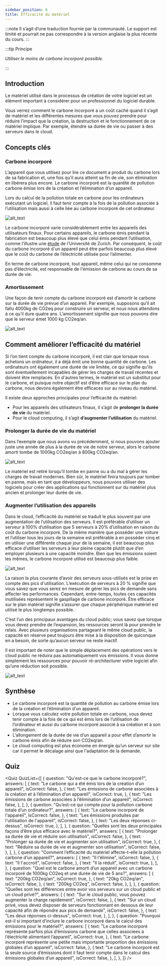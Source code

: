 ```yaml
---
sidebar_position: 6
title: Efficacité du matériel
---
```



:::note
Il s’agit d’une traduction fournie par la communauté. Le support est limité et pourrait ne pas correspondre à la version anglaise la plus récente du cours.
:::

:::tip Principe

_Utiliser le moins de carbone incorporé possible._

:::

## Introduction

Le matériel utilisé dans le processus de création de votre logiciel est un élément important à considérer pour un professionnel du logiciel durable.

Vous verrez comment le carbone incorporé a un coût caché quand il s’agit de matériel et les différentes mesures que vous pouvez prendre pour réduire l’impact que la création, la destruction et le fonctionnement de ce matériel implique. Par exemple, étendre sa durée de vie ou passer à des serveurs dans le cloud.

## Concepts clés

### Carbone incorporé

L’appareil que vous utilisez pour lire ce document a produit du carbone lors de sa fabrication et, une fois qu’il aura atteint sa fin de vie, son élimination en libérera plus encore. Le carbone incorporé est la quantité de pollution carbone émise lors de la création et l’élimination d’un appareil.

Lors du calcul de la pollution totale en carbone pour les ordinateurs exécutant un logiciel, il faut tenir compte à la fois de la pollution associée à l’utilisation mais aussi à celle liée au carbone incorporé de cet ordinateur.

![alt_text](./images/17_embodioed_carbon_FR.png "image_tooltip")

Le carbone incorporé varie considérablement entre les appareils des utilisateurs finaux. Pour certains appareils, le carbone émis pendant la fabrication est beaucoup plus élevé que celui émis pendant l’utilisation, comme l’illustre une [étude](https://www.ifi.uzh.ch/dam/jcr:fa4e956e-7a53-4038-98a5-00e09e2f4303/Study_Digitalization_Climate_Protection_Summary_Oct2017.pdf) de l’Université de Zurich. Par conséquent, le coût du carbone incorporé d'un appareil peut être parfois beaucoup plus élevé que le coût du carbone de l’électricité utilisée pour l’alimenter.

En terme de carbone incorporé, tout appareil, même celui qui ne consomme pas d’électricité, est responsable de l'émission de carbone au cours de sa durée de vie.

### Amortissement

Une façon de tenir compte du carbone incorporé est d’amortir le carbone sur la durée de vie prévue d’un appareil. Par exemple, supposons qu’il ait fallu 4000kg de CO2eq pour construire un serveur, et nous nous attendons à ce qu’il dure quatre ans. L’amortissement signifie que nous pouvons dire que le serveur émet 1000 kg CO2eq/an.

![alt_text](./images/18_amortization_FR.png "image_tooltip")

## Comment améliorer l’efficacité du matériel

Si l’on tient compte du carbone incorporé, il est clair que lorsque nous achetons un ordinateur, il a déjà émit une bonne quantité de carbone. Les ordinateurs ont également une durée de vie limitée, ce qui signifie qu’ils sont éventuellement incapables de gérer les charges de travail récentes et doivent être remplacés. En d'autres termes, le matériel est un substitut pour le carbone, et puisque notre objectif est d’être efficace sur le plan du carbone, nous devons également être efficaces sur au niveau du matériel.

Il existe deux approches principales pour l’efficacité du matériel:

- Pour les appareils des utilisateurs finaux, il s’agit de **prolonger la durée de vie** du matériel.
- Pour le cloud computing, il s’agit **d’augmenter l’utilisation** du matériel.

### Prolonger la durée de vie du matériel

Dans l’exemple que nous avons vu précédemment, si nous pouvons ajouter juste une année de plus à la durée de vie de notre serveur, alors le carbone amorti tombe de 1000kg CO2eq/an à 800kg CO2eq/an.

![alt_text](./images/19_lifespan_FR.png "image_tooltip")

Le matériel est retiré lorsqu’il tombe en panne ou a du mal à gérer les charges de travail modernes. Bien sûr, le matériel finira toujours par tomber en panne, mais en tant que développeurs, nous pouvons utiliser des logiciels pour créer des applications qui fonctionnent sur du matériel plus ancien et prolonger leur durée de vie.

### Augmenter l’utilisation des appareils

Dans le cloud, l’efficacité du matériel se traduit le plus souvent par une augmentation de l’utilisation des serveurs. Il est préférable d’utiliser un serveur à 100% d’utilisation que 5 serveurs à 20% d’utilisation en raison du coût du carbone incorporé. De la même manière que posséder une voiture et l’utiliser tous les jours de la semaine est préférable à en posséder cinq et en utiliser une différente chaque jour de la semaine, il est beaucoup plus efficace d’utiliser les serveurs à leur pleine capacité plutôt que d’en employer plusieurs à une capacité moindre. Bien que les émissions soient les mêmes, le carbone incorporé utilisé est beaucoup plus faible.

![alt_text](./images/20_increasing_utilization.png "image_tooltip")

La raison la plus courante d’avoir des serveurs sous-utilisés est la prise en compte des pics d'utilisation. L’exécution de serveurs à 20 % signifie que vous savez que vous serez en mesure de gérer les pics de demande sans affecter les performances. Cependant, entre-temps, toutes ces capacités inutilisées représentent le gaspillage de carbone incorporé. Être efficace sur le plan matériel signifie s’assurer que chaque périphérique matériel est utilisé le plus longtemps possible.

C’est l’un des principaux avantages du cloud public; vous savez que lorsque vous devez prendre de l’expansion, les ressources seront là pour prendre le relais. Avec plusieurs organisations partageant le même cloud public, la capacité en réserve peut toujours être mise à la disposition de quiconque en a besoin, de sorte qu’aucun serveur ne reste inactif.

Il est important de noter que le simple déplacement des opérations vers le cloud public ne réduira pas automatiquement vos émissions. Il vous donne simplement les ressources pour pouvoir ré-architecturer votre logiciel afin qu’une réduction soit possible.

![alt_text](./images/21_private_vs_public_cloud_FR.png "image_tooltip")

## Synthèse

- Le carbone incorporé est la quantité de pollution au carbone émise lors de la création et l’élimination d’un appareil.
- Lorsque vous calculez votre pollution totale en carbone, vous devez tenir compte à la fois de ce qui est émis lors de l’utilisation de l’ordinateur et aussi du carbone incorporé associé à sa création et à son élimination.
- L’allongement de la durée de vie d’un appareil a pour effet d’amortir le carbone émis afin de réduire son CO2eq/an.
- Le cloud computing est plus économe en énergie qu’un serveur sur site car il permet le décalage ainsi que l'adaptation de la demande.

## Quiz

<Quiz
  QuizList={[
    {
      question: "Qu'est-ce que le carbone incorporé?",
      answers: [
        {
          text: "Le carbone qui a été émis lors de la création d’un appareil",
          isCorrect: false,
        },
        {
          text: "Les émissions de carbone associées à la création et à l’élimination d’un appareil",
          isCorrect: true,
        },
        {
          text: "Les émissions de carbone associées à l’élimination d’un appareil",
          isCorrect: false,
        },
      ],
    },
    {
      question: "Qu’est-ce qui compte pour la pollution carbone totale d’un ordinateur?",
      answers: [
        {
          text: "Le carbone incorporé de l'appareil",
          isCorrect: false,
        },
        {
          text: "Les émissions produites par l'utilisation de l'appareil",
          isCorrect: false,
        },
        {
          text: "Les deux réponses ci-dessus",
          isCorrect: true,
        },
      ],
    },
    {
      question:
        "Quelles sont les deux principales façons d’être plus efficace avec le matériel?",
      answers: [
        {
          text: "Prolonger sa durée de vie et réduire son utilisation",
          isCorrect: false,
        },
        {
          text: "Prolonger sa durée de vie et augmenter son utilisation",
          isCorrect: true,
        },
        {
          text: "Réduire sa durée de vie et augmenter son utilisation",
          isCorrect: false,
        },
      ],
    },
    {
      question:
        "Comment l’efficacité du matériel affecte-t-elle la pollution carbone d’un appareil?",
      answers: [
        {
          text: "Il l'élimine",
          isCorrect: false,
        },
        {
          text: "Il l'accroit",
          isCorrect: false,
        },
        {
          text: "Il la réduit",
          isCorrect: true,
        },
      ],
    },
    {
      question:
        "Quel est le carbone amorti d’un appareil avec un carbone incorporé de 1000kg CO2eq et une durée de vie de 5 ans?",
      answers: [
        {
          text: "200kg CO2eq/an",
          isCorrect: true,
        },
        {
          text: "20kg CO2eq/an",
          isCorrect: false,
        },
        {
          text: "200kg CO2eq",
          isCorrect: false,
        },
      ],
    },
    {
      question:
        "Quelles sont les différences entre avoir vos serveurs sur un cloud public et un cloud privé?",
      answers: [
        {
          text: "Sur le cloud public, vous pouvez augmenter la charge rapidement",
          isCorrect: false,
        },
        {
          text: "Sur un cloud privé, vous devez disposer de serveurs fonctionnant en dessous de leur capacité afin de répondre aux pics de demande",
          isCorrect: false,
        },
        {
          text: "Les deux réponses ci-dessus",
          isCorrect: true,
        },
      ],
    },
    {
      question:
        "Pourquoi est-il si important d’inclure le carbone incorporé dans le calcul des émissions pour le matériel?",
      answers: [
        {
          text: "Le carbone incorporé représente parfois plus d’émissions carbone que celles associees à l’électricité alimentant l’appareil",
          isCorrect: true,
        },
        {
          text: "Le carbone incorporé représente une petite mais importante proportion des émissions globales d’un appareil",
          isCorrect: false,
        },
        {
          text: "Le carbone incorporé est la seule source d’émissions dont il faut tenir compte dans le calcul des émissions globales d’un appareil",
          isCorrect: false,
        },
      ],
    },
  ]}
/>
